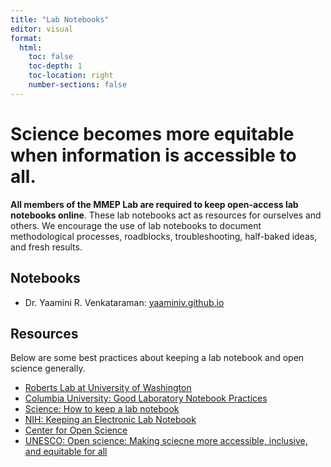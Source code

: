 ```yaml
---
title: "Lab Notebooks"
editor: visual
format: 
  html:
    toc: false
    toc-depth: 1
    toc-location: right
    number-sections: false
---
```


# Science becomes more equitable when information is accessible to all.

**All members of the MMEP Lab are required to keep open-access lab notebooks online**. These lab notebooks act as resources for ourselves and others. We encourage the use of lab notebooks to document methodological processes, roadblocks, troubleshooting, half-baked ideas, and fresh results.

## Notebooks

-   Dr. Yaamini R. Venkataraman: [yaaminiv.github.io](yaaminiv.github.io)

## Resources

Below are some best practices about keeping a lab notebook and open science generally.

- [Roberts Lab at University of Washington](https://robertslab.github.io/resources/Lab-Notebooks/)
- [Columbia University: Good Laboratory Notebook Practices](https://research.columbia.edu/sites/default/files/content/RCT%20content/ReaDI%20Program/tutorial_LabNotebook_V9.pdf)
- [Science: How to keep a lab notebook](https://www.science.org/content/article/how-keep-lab-notebook)
- [NIH: Keeping an Electronic Lab Notebook](https://oir.nih.gov/system/files/media/file/2024-07/best_practices-keeping_eln-trainee_0.pdf)
- [Center for Open Science](https://www.cos.io/open-science)
- [UNESCO: Open science: Making sciecne more accessible, inclusive, and equitable for all](https://www.unesco.org/en/open-science)